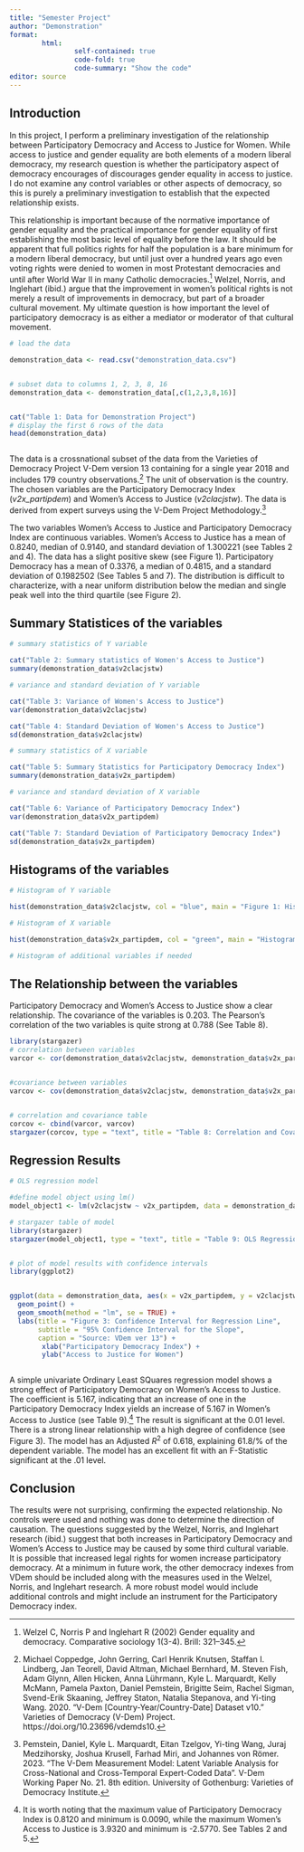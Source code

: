 ```yaml
---
title: "Semester Project"
author: "Demonstration"
format: 
        html:
                self-contained: true
                code-fold: true
                code-summary: "Show the code"
editor: source
---
```


## Introduction

In this project, I perform a preliminary investigation of the relationship between Participatory Democracy and Access to Justice for Women. While access to justice and gender equality are both elements of a modern liberal democracy, my research question is whether the participatory aspect of democracy encourages of discourages gender equality in access to justice. I do not examine any control variables or other aspects of democracy, so this is purely a preliminary investigation to establish that the expected relationship exists. 

This relationship is important because of the normative importance of gender equality and the practical importance for gender equality of first establishing the most basic level of equality before the law. It should be apparent that full politics rights for half the population is a bare minimum for a modern liberal democracy, but until just over a hundred years ago even voting rights were denied to women in most Protestant democracies and until after World War II in many Catholic democracies.^[Welzel C, Norris P and Inglehart R (2002) Gender equality and democracy. Comparative sociology 1(3-4). Brill: 321–345.] Welzel, Norris, and Inglehart (ibid.) argue that the improvement in women's political rights is not merely a result of improvements in democracy, but part of a broader cultural movement. My ultimate question is how important the level of participatory democracy is as either a mediator or moderator of that cultural movement. 
  
  
```r
# load the data

demonstration_data <- read.csv("demonstration_data.csv")


# subset data to columns 1, 2, 3, 8, 16
demonstration_data <- demonstration_data[,c(1,2,3,8,16)]


cat("Table 1: Data for Demonstration Project")
# display the first 6 rows of the data
head(demonstration_data)



```
The data is a crossnational subset of the data from the Varieties of Democracy Project V-Dem version 13 containing for a single year 2018 and includes 179 country observations.^[Michael Coppedge, John Gerring, Carl Henrik Knutsen, Staffan I. Lindberg, Jan Teorell, David Altman, Michael Bernhard, M. Steven Fish, Adam Glynn, Allen Hicken, Anna Lührmann, Kyle L. Marquardt, Kelly McMann, Pamela Paxton, Daniel Pemstein, Brigitte Seim, Rachel Sigman, Svend-Erik Skaaning, Jeffrey Staton, Natalia Stepanova, and Yi-ting Wang. 2020. "V-Dem [Country-Year/Country-Date] Dataset v10." Varieties of Democracy (V-Dem) Project. https://doi.org/10.23696/vdemds10.] The unit of observation is the country. The chosen variables are the Participatory Democracy Index (*v2x_partipdem*) and Women's Access to Justice (*v2clacjstw*). The data is derived from expert surveys using the V-Dem Project Methodology.^[Pemstein, Daniel, Kyle L. Marquardt, Eitan Tzelgov, Yi-ting Wang, Juraj Medzihorsky, Joshua Krusell, Farhad Miri, and Johannes von Römer. 2023. “The V-Dem Measurement Model: Latent Variable Analysis for Cross-National and Cross-Temporal Expert-Coded Data”. V-Dem Working Paper No. 21. 8th edition. University of Gothenburg: Varieties of Democracy Institute.] 

The two variables Women's Access to Justice and Participatory Democracy Index are continuous variables. Women's Access to Justice has a mean of 0.8240, median of 0.9140, and standard deviation of 1.300221 (see Tables 2 and 4). The data has a slight positive skew (see Figure 1). Participatory Democracy has a mean of 0.3376, a median of 0.4815, and a standard deviation of 0.1982502 (See Tables 5 and 7). The distribution is difficult to characterize, with a near uniform distribution below the median and single peak well into the third quartile (see Figure 2).





  
## Summary Statistices of the variables

```r
# summary statistics of Y variable

cat("Table 2: Summary statistics of Women's Access to Justice")
summary(demonstration_data$v2clacjstw)

# variance and standard deviation of Y variable

cat("Table 3: Variance of Women's Access to Justice")
var(demonstration_data$v2clacjstw)

cat("Table 4: Standard Deviation of Women's Access to Justice")
sd(demonstration_data$v2clacjstw)

# summary statistics of X variable

cat("Table 5: Summary Statistics for Participatory Democracy Index")
summary(demonstration_data$v2x_partipdem)

# variance and standard deviation of X variable

cat("Table 6: Variance of Participatory Democracy Index")
var(demonstration_data$v2x_partipdem)

cat("Table 7: Standard Deviation of Participatory Democracy Index")
sd(demonstration_data$v2x_partipdem)
```


## Histograms of the variables  

```r

# Histogram of Y variable

hist(demonstration_data$v2clacjstw, col = "blue", main = "Figure 1: Histogram of Women's Access to Justice", xlab = "Women's Access to Justice")

# Histogram of X variable

hist(demonstration_data$v2x_partipdem, col = "green", main = "Histogram of Participatory Democracy Index", xlab = "Participatory Democracy Index")

# Histogram of additional variables if needed

```

  
## The Relationship between the variables

Participatory Democracy and Women's Access to Justice show a clear relationship. The covariance of the variables is 0.203. The Pearson's correlation of the two variables is quite strong at 0.788 (See Table 8).
  
```r
library(stargazer)
# correlation between variables
varcor <- cor(demonstration_data$v2clacjstw, demonstration_data$v2x_partipdem)


#covariance between variables
varcov <- cov(demonstration_data$v2clacjstw, demonstration_data$v2x_partipdem)


# correlation and covariance table
corcov <- cbind(varcor, varcov)
stargazer(corcov, type = "text", title = "Table 8: Correlation and Covariance of Variables")

```

  
  
  
## Regression Results

```r

# OLS regression model

#define model object using lm()
model_object1 <- lm(v2clacjstw ~ v2x_partipdem, data = demonstration_data)

# stargazer table of model
library(stargazer)
stargazer(model_object1, type = "text", title = "Table 9: OLS Regression Results", covariate.labels = "Participatory Democracy Index",dep.var.labels = "Women's Access to Justice")


# plot of model results with confidence intervals
library(ggplot2)


ggplot(data = demonstration_data, aes(x = v2x_partipdem, y = v2clacjstw)) +
  geom_point() +
  geom_smooth(method = "lm", se = TRUE) +
  labs(title = "Figure 3: Confidence Interval for Regression Line",
       subtitle = "95% Confidence Interval for the Slope",
       caption = "Source: VDem ver 13") + 
        xlab("Participatory Democracy Index") + 
        ylab("Access to Justice for Women") 



```

A simple univariate Ordinary Least SQuares regression model shows a strong effect of Participatory Democracy on Women's Access to Justice. The coefficient is 5.167, indicating that an increase of one in the Participatory Democracy Index yields an increase of 5.167 in Women's Access to Justice (see Table 9).^[It is worth noting that the maximum value of Participatory Democracy Index is 0.8120 and minimum is 0.0090, while the maximum Women's Access to Justice is 3.9320 and minimum is -2.5770. See Tables 2 and 5.] The result is significant at the 0.01 level. There is a strong linear relationship with a high degree of confidence (see Figure 3).  The model has an Adjusted $R^2$ of 0.618, explaining 61.8/% of the dependent variable. The model has an excellent fit with an F-Statistic significant at the .01 level. 
  

  
## Conclusion  

The results were not surprising, confirming the expected relationship. No controls were used and nothing was done to determine the direction of causation. The questions suggested by the Welzel, Norris, and Inglehart research (ibid.) suggest that both increases in Participatory Democracy and Women's Access to Justice may be caused by some third cultural variable. It is possible that increased legal rights for women increase participatory democracy. At a minimum in future work, the other democracy indexes from VDem should be included along with the measures used in the Welzel, Norris, and Inglehart research. A more robust model would include additional controls and might include an instrument for the Participatory Democracy index.
  

